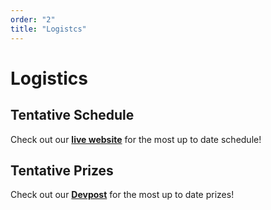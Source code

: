 ```yaml
---
order: "2"
title: "Logistcs"
---
```


# Logistics

## Tentative Schedule

Check out our **[live website](http://live.pennapps.com/)** for the most up to date schedule!

## Tentative Prizes

Check out our **[Devpost](https://pennapps-xxiii.devpost.com/)** for the most up to date prizes!
